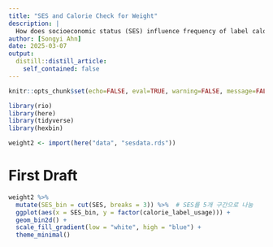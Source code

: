 ```yaml
---
title: "SES and Calorie Check for Weight"
description: |
  How does socioeconomic status (SES) influence frequency of label calorie check for weight management?
author: [Songyi Ahn]
date: 2025-03-07
output:
  distill::distill_article:
    self_contained: false
---
```


```r
knitr::opts_chunk$set(echo=FALSE, eval=TRUE, warning=FALSE, message=FALSE)
```

```r
library(rio)
library(here)
library(tidyverse)
library(hexbin)
```

```r
weight2 <- import(here("data", "sesdata.rds"))
```

# First Draft
```r
weight2 %>%
  mutate(SES_bin = cut(SES, breaks = 3)) %>%  # SES를 5개 구간으로 나눔
  ggplot(aes(x = SES_bin, y = factor(calorie_label_usage))) +
  geom_bin2d() +
  scale_fill_gradient(low = "white", high = "blue") +
  theme_minimal()
```

